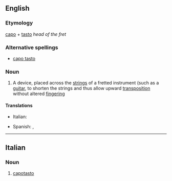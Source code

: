==English==

===Etymology===
{{etyl|it}} [[capo]] + [[tasto]] ''head of the fret''

===Alternative spellings===
* [[capo tasto]]

===Noun===
{{en-noun}}

# {{music}} A device, placed across the [[string]]s of a fretted instrument (such as a [[guitar]], to shorten the strings and thus allow upward [[transposition]] without altered [[fingering]]

====Translations====
{{trans-top|device placed across the strings}}
* Italian: {{t|it|capotasto}}
{{trans-mid}}
* Spanish: {{t|es|ceja|f}}, {{t|es|cejilla|f}}
{{trans-bottom}}

----

==Italian==

===Noun===
{{it-noun|capotast|m|o|i}}

# {{music|lang=it}} [[#English|capotasto]]